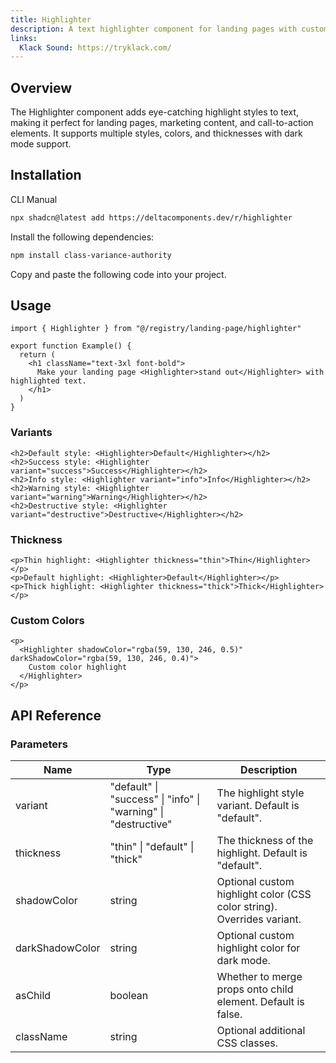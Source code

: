 ```yaml
---
title: Highlighter
description: A text highlighter component for landing pages with customizable highlight colors. Inspired by Klack landing page.
links:
  Klack Sound: https://tryklack.com/
---
```


<ComponentPreview name="highlighter-demo" />

## Overview

The Highlighter component adds eye-catching highlight styles to text, making it perfect for landing pages, marketing content, and call-to-action elements. It supports multiple styles, colors, and thicknesses with dark mode support.

## Installation

<Tabs defaultValue="cli">

<TabsList>
  <TabsTrigger value="cli">CLI</TabsTrigger>
  <TabsTrigger value="manual">Manual</TabsTrigger>
</TabsList>

<TabsContent value="cli">

```bash
npx shadcn@latest add https://deltacomponents.dev/r/highlighter
```

</TabsContent>

<TabsContent value="manual">

<Steps>

<Step>Install the following dependencies:</Step>

```bash
npm install class-variance-authority
```

<Step>Copy and paste the following code into your project.</Step>

<ComponentSource name="highlighter" />

</Steps>

</TabsContent>

</Tabs>

## Usage

```tsx
import { Highlighter } from "@/registry/landing-page/highlighter"

export function Example() {
  return (
    <h1 className="text-3xl font-bold">
      Make your landing page <Highlighter>stand out</Highlighter> with highlighted text.
    </h1>
  )
}
```

### Variants

```tsx
<h2>Default style: <Highlighter>Default</Highlighter></h2>
<h2>Success style: <Highlighter variant="success">Success</Highlighter></h2>
<h2>Info style: <Highlighter variant="info">Info</Highlighter></h2>
<h2>Warning style: <Highlighter variant="warning">Warning</Highlighter></h2>
<h2>Destructive style: <Highlighter variant="destructive">Destructive</Highlighter></h2>
```

### Thickness

```tsx
<p>Thin highlight: <Highlighter thickness="thin">Thin</Highlighter></p>
<p>Default highlight: <Highlighter>Default</Highlighter></p>
<p>Thick highlight: <Highlighter thickness="thick">Thick</Highlighter></p>
```

### Custom Colors

```tsx
<p>
  <Highlighter shadowColor="rgba(59, 130, 246, 0.5)" darkShadowColor="rgba(59, 130, 246, 0.4)">
    Custom color highlight
  </Highlighter>
</p>
```

## API Reference

### Parameters

| Name | Type | Description |
| ---- | ---- | ----------- |
| variant | "default" \| "success" \| "info" \| "warning" \| "destructive" | The highlight style variant. Default is "default". |
| thickness | "thin" \| "default" \| "thick" | The thickness of the highlight. Default is "default". |
| shadowColor | string | Optional custom highlight color (CSS color string). Overrides variant. |
| darkShadowColor | string | Optional custom highlight color for dark mode. |
| asChild | boolean | Whether to merge props onto child element. Default is false. |
| className | string | Optional additional CSS classes. |
